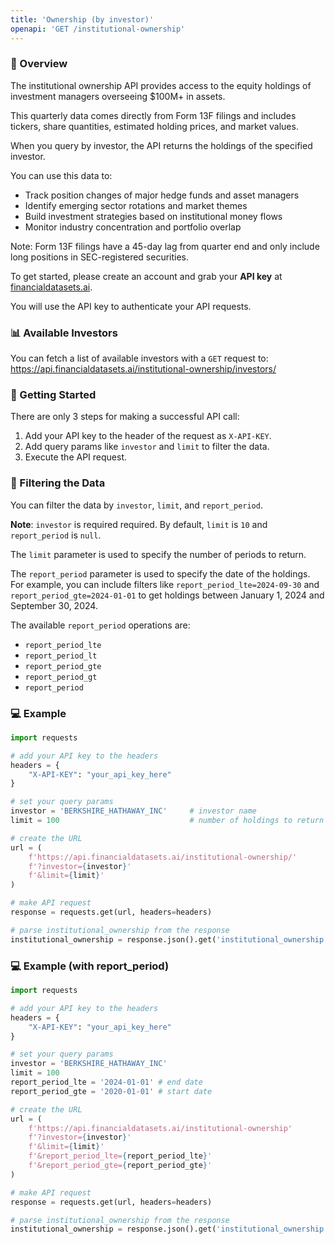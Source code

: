 ```yaml
---
title: 'Ownership (by investor)'
openapi: 'GET /institutional-ownership'
---
```


### 👋  Overview
The institutional ownership API provides access to the equity holdings of investment managers overseeing $100M+ in assets. 

This quarterly data comes directly from Form 13F filings and includes tickers, share quantities, estimated holding prices, and market values.

When you query by investor, the API returns the holdings of the specified investor.

You can use this data to:
- Track position changes of major hedge funds and asset managers
- Identify emerging sector rotations and market themes
- Build investment strategies based on institutional money flows
- Monitor industry concentration and portfolio overlap

Note: Form 13F filings have a 45-day lag from quarter end and only include long positions in SEC-registered securities.

To get started, please create an account and grab your <b>API key</b> at [financialdatasets.ai](https://financialdatasets.ai).

You will use the API key to authenticate your API requests.

### 📊 Available Investors
You can fetch a list of available investors with a `GET` request to:
https://api.financialdatasets.ai/institutional-ownership/investors/

###  🚀  Getting Started
There are only 3 steps for making a successful API call:
1. Add your API key to the header of the request as `X-API-KEY`.
2. Add query params like `investor` and `limit` to filter the data.
3. Execute the API request.

### 🔎  Filtering the Data
You can filter the data by `investor`, `limit`, and `report_period`.

**Note**: `investor` is required required.  By default, `limit` is `10` and `report_period` is `null`.

The `limit` parameter is used to specify the number of periods to return.

The `report_period` parameter is used to specify the date of the holdings.  For example, you can include filters like `report_period_lte=2024-09-30` and `report_period_gte=2024-01-01` to get holdings between January 1, 2024 and September 30, 2024.

The available `report_period` operations are:
- `report_period_lte` 
- `report_period_lt`
- `report_period_gte`
- `report_period_gt`
- `report_period`


### 💻  Example

```python Institutional Ownership
import requests

# add your API key to the headers
headers = {
    "X-API-KEY": "your_api_key_here"
}

# set your query params
investor = 'BERKSHIRE_HATHAWAY_INC'     # investor name
limit = 100                             # number of holdings to return

# create the URL
url = (
    f'https://api.financialdatasets.ai/institutional-ownership/'
    f'?investor={investor}'
    f'&limit={limit}'
)

# make API request
response = requests.get(url, headers=headers)

# parse institutional_ownership from the response
institutional_ownership = response.json().get('institutional_ownership')
```

### 💻  Example (with report_period)

```python Institutional Ownership
import requests

# add your API key to the headers
headers = {
    "X-API-KEY": "your_api_key_here"
}

# set your query params
investor = 'BERKSHIRE_HATHAWAY_INC'     
limit = 100      
report_period_lte = '2024-01-01' # end date
report_period_gte = '2020-01-01' # start date

# create the URL
url = (
    f'https://api.financialdatasets.ai/institutional-ownership'
    f'?investor={investor}'
    f'&limit={limit}'
    f'&report_period_lte={report_period_lte}'
    f'&report_period_gte={report_period_gte}'
)

# make API request
response = requests.get(url, headers=headers)

# parse institutional_ownership from the response
institutional_ownership = response.json().get('institutional_ownership')
```